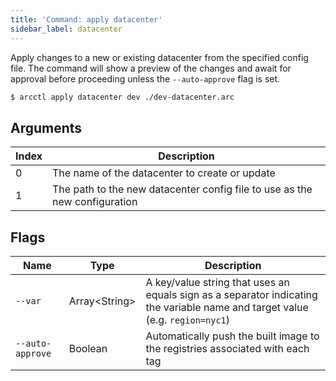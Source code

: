 ```yaml
---
title: 'Command: apply datacenter'
sidebar_label: datacenter
---
```


Apply changes to a new or existing datacenter from the specified config file. The command will show
a preview of the changes and await for approval before proceeding unless the `--auto-approve` flag
is set.

```sh
$ arcctl apply datacenter dev ./dev-datacenter.arc
```

## Arguments

| Index | Description                                                                |
| ----- | -------------------------------------------------------------------------- |
| 0     | The name of the datacenter to create or update                             |
| 1     | The path to the new datacenter config file to use as the new configuration |

## Flags

| Name             | Type            | Description                                                                                                                   |
| ---------------- | --------------- | ----------------------------------------------------------------------------------------------------------------------------- |
| `--var`          | Array\<String\> | A key/value string that uses an equals sign as a separator indicating the variable name and target value (e.g. `region=nyc1`) |
| `--auto-approve` | Boolean         | Automatically push the built image to the registries associated with each tag                                                 |
